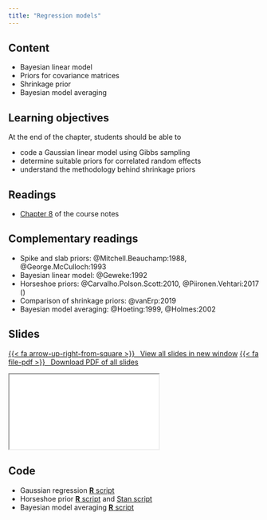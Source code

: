 ```yaml
---
title: "Regression models"
---
```



## Content

- Bayesian linear model
- Priors for covariance matrices
- Shrinkage prior
- Bayesian model averaging

## Learning objectives

At the end of the chapter, students should be able to

- code a Gaussian linear model using Gibbs sampling
- determine suitable priors for correlated random effects
- understand the methodology behind shrinkage priors



## Readings

- [Chapter 8](https://lbelzile.github.io/MATH80601A/regression.html) of the course notes

## Complementary readings

- Spike and slab priors: @Mitchell.Beauchamp:1988, @George.McCulloch:1993
- Bayesian linear model: @Geweke:1992 
- Horseshoe priors: @Carvalho.Polson.Scott:2010, @Piironen.Vehtari:2017 ()
<!-- - @Bove.Held:2011 (Zellner $g$-prior for GLM) -->
- Comparison of shrinkage priors: @vanErp:2019
- Bayesian model averaging: @Hoeting:1999, @Holmes:2002


## Slides


<p class="text-center"><a class="btn btn-success btn-lg" target="_blank" href="../slides/bayesmod-slides8.html">{{< fa arrow-up-right-from-square >}} &ensp;View all slides in new window</a> <a class="btn btn-success btn-lg" target="_blank" href="../slides/bayesmod-slides8.pdf" role="button">{{< fa file-pdf >}} &ensp;Download PDF of all slides</a></p>


<div class="ratio ratio-16x9">
<iframe class="slide-deck" src="../slides/bayesmod-slides8.html"></iframe>
</div>

## Code

- Gaussian regression [**R** script](/files/code/08-gaussianregression.R)
- Horseshoe prior [**R** script](/files/code/08-horseshoe.R) and [Stan script](/files/code/08-horseshoe.stan)
- Bayesian model averaging [**R** script](/files/code/08-BMA.R)
